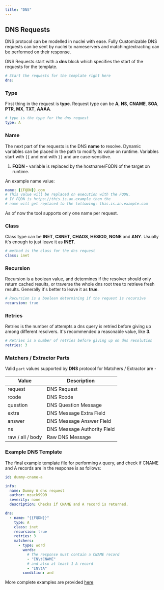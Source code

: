 ```yaml
---
title: "DNS"
---
```


## DNS Requests

DNS protocol can be modelled in nuclei with ease. Fully Customizable DNS requests can be sent by nuclei to nameservers and matching/extracting can be performed on their response.

DNS Requests start with a **dns** block which specifies the start of the requests for the template.

```yaml
# Start the requests for the template right here
dns:
```

### Type

First thing in the request is **type**. Request type can be **A**, **NS**, **CNAME**, **SOA**, **PTR**, **MX**, **TXT**, **AAAA**.

```yaml
# type is the type for the dns request
type: A
```

### Name

The next part of the requests is the DNS **name** to resolve. Dynamic variables can be placed in the path to modify its value on runtime. Variables start with `{{` and end with `}}` and are case-sensitive.

1. **FQDN** - variable is replaced by the hostname/FQDN of the target on runtime.

An example name value:

```yaml
name: {{FQDN}}.com
# This value will be replaced on execution with the FQDN.
# If FQDN is https://this.is.an.example then the
# name will get replaced to the following: this.is.an.example.com
```

As of now the tool supports only one name per request.


### Class

Class type can be **INET**, **CSNET**, **CHAOS**, **HESIOD**, **NONE** and **ANY**. Usually it's enough to just leave it as **INET**.

```yaml
# method is the class for the dns request
class: inet
```

### Recursion

Recursion is a boolean value, and determines if the resolver should only return cached results, or traverse the whole dns root tree to retrieve fresh results. Generally it's better to leave it as **true**.

```yaml
# Recursion is a boolean determining if the request is recursive
recursion: true
```

### Retries

Retries is the number of attempts a dns query is retried before giving up among different resolvers. It's recommended a reasonable value, like **3**.

```yaml
# Retries is a number of retries before giving up on dns resolution
retries: 3
```

### Matchers / Extractor Parts

Valid `part` values supported by **DNS** protocol for Matchers / Extractor are - 

| Value            | Description                 |
|------------------|-----------------------------|
| request          | DNS Request                 |
| rcode            | DNS Rcode                   |
| question         | DNS Question Message        |
| extra            | DNS Message Extra Field     |
| answer           | DNS Message Answer Field    |
| ns               | DNS Message Authority Field |
| raw / all / body | Raw DNS Message             |

### **Example DNS Template**

The final example template file for performing `A` query, and check if CNAME and A records are in the response is as follows:

```yaml
id: dummy-cname-a

info:
  name: Dummy A dns request
  author: mzack9999
  severity: none
  description: Checks if CNAME and A record is returned.

dns:
  - name: "{{FQDN}}"
    type: A
    class: inet
    recursion: true
    retries: 3
    matchers:
      - type: word
        words:
          # The response must contain a CNAME record
          - "IN\tCNAME"
          # and also at least 1 A record
          - "IN\tA"
        condition: and
```

More complete examples are provided [here](/template-examples/dns)